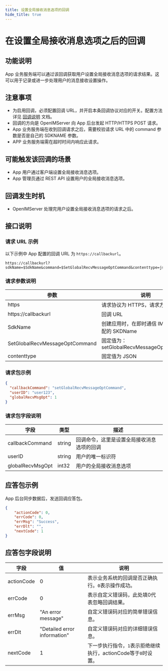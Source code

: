 ```yaml
---
title: 设置全局接收消息选项的回调
hide_title: true
---
```


# 在设置全局接收消息选项之后的回调

## 功能说明
App 业务服务端可以通过该回调获取用户设置全局接收消息选项的请求结果。这可以用于记录或进一步处理用户的消息接收设置操作。

## 注意事项
- 为启用回调，必须配置回调 URL，并开启本条回调协议对应的开关。配置方法详见 [回调说明](../introduction) 文档。
- 回调的方向是 OpenIMServer 向 App 后台发起 HTTP/HTTPS POST 请求。
- App 业务服务端在收到回调请求之后，需要校验请求 URL 中的 command 参数是否是自己的 SDKNAME 参数。
- APP 业务服务端需在超时时间内响应此请求。

## 可能触发该回调的场景
- App 用户通过客户端设置全局接收消息选项。
- App 管理员通过 REST API 设置用户的全局接收消息选项。

## 回调发生时机
- OpenIMServer 处理完用户设置全局接收消息选项的请求之后。

## 接口说明

### 请求 URL 示例
以下示例中 App 配置的回调 URL 为 `https://callbackurl`。
```plaintext
https://callbackurl?sdkName=$SdkName&command=$SetGlobalRecvMessageOptCommand&contenttype=json
```

### 请求参数说明

| 参数                               | 说明                                                   |
|-----------------------------------|------------------------------------------------------ |
| https                              | 请求协议为 HTTPS，请求方式为 POST                      |
| https://callbackurl                | 回调 URL                                               |
| SdkName                            | 创建应用时，在即时通信 IM 控制台分配的 SKDName        |
| SetGlobalRecvMessageOptCommand    | 固定值为：setGlobalRecvMessageOptCommand              |
| contenttype                        | 固定值为 JSON                                         |

### 请求包示例
```json
{
  "callbackCommand": "setGlobalRecvMessageOptCommand",
  "userID": "user123",
  "globalRecvMsgOpt": 1
}
```

### 请求包字段说明

| 字段              | 类型   | 描述                             |
|-------------------|--------|---------------------------------|
| callbackCommand         | string | 回调命令，这里是设置全局接收消息选项的回调                             |
| userID            | string | 用户的唯一标识符                 |
| globalRecvMsgOpt  | int32  | 用户的全局接收消息选项           |

## 应答包示例
App 后台同步数据后，发送回调应答包。

```json
{
    "actionCode": 0,
    "errCode": 0,
    "errMsg": "Success",
    "errDlt": "",
    "nextCode": 1
}

```



## 应答包字段说明

| 字段         | 值                           | 说明                                       |
|-------------|------------------------------|------------------------------------------|
| actionCode  | 0                            | 表示业务系统的回调是否正确执行。`0`表示操作成功。     |
| errCode     | 0                            | 表示自定义错误码，此处填0代表忽略回调结果。|
| errMsg      | "An error message"           | 自定义错误码对应的简单错误信息。|
| errDlt      | "Detailed error information" | 自定义错误码对应的详细错误信息。|
| nextCode    | 1                            | 下一步执行指令，`1`表示拒绝继续执行，actionCode等于`0`时设置。|